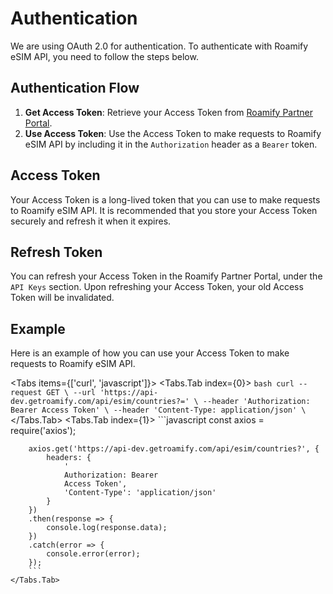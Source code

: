 
<NextSeo description="How to authenticate with Roamify eSIM API?" title="eSIM API - Authentication Module" />

# Authentication
We are using OAuth 2.0 for authentication. To authenticate with Roamify eSIM API, you need to follow the steps below.

## Authentication Flow
1. **Get Access Token**: Retrieve your Access Token from [Roamify Partner Portal](https://partner.getroamify.com/sign-in).
2. **Use Access Token**: Use the Access Token to make requests to Roamify eSIM API by including it in the `Authorization` header as a `Bearer` token.

## Access Token
Your Access Token is a long-lived token that you can use to make requests to Roamify eSIM API. It is recommended that you store your Access Token securely and refresh it when it expires.

## Refresh Token
You can refresh your Access Token in the Roamify Partner Portal, under the `API Keys` section. Upon refreshing your Access Token, your old Access Token will be invalidated.

## Example
Here is an example of how you can use your Access Token to make requests to Roamify eSIM API.

<Tabs items={['curl', 'javascript']}>
    <Tabs.Tab index={0}>
        ```bash
        curl --request GET \
        --url 'https://api-dev.getroamify.com/api/esim/countries?=' \
        --header 'Authorization: Bearer Access Token' \
        --header 'Content-Type: application/json' \
        ```
    </Tabs.Tab>
    <Tabs.Tab index={1}>
        ```javascript
        const axios = require('axios');

        axios.get('https://api-dev.getroamify.com/api/esim/countries?', {
            headers: {
                '
                Authorization: Bearer
                Access Token',
                'Content-Type': 'application/json'
            }
        })
        .then(response => {
            console.log(response.data);
        })
        .catch(error => {
            console.error(error);
        });
        ```
    </Tabs.Tab>
</Tabs>
